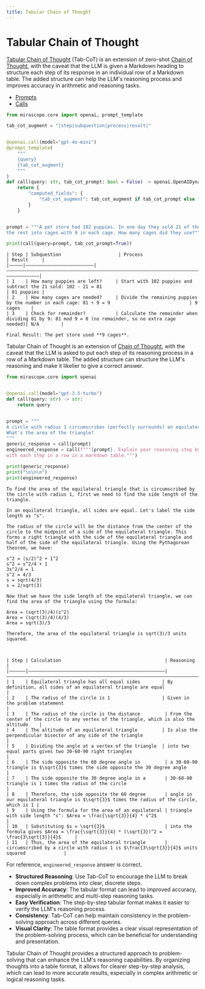 ```yaml
---
title: Tabular Chain of Thought
---
```


# Tabular Chain of Thought

[Tabular Chain of Thought](https://arxiv.org/pdf/2305.17812) (Tab-CoT) is an extension of zero-shot [Chain of Thought](https://arxiv.org/abs/2201.1190), with the caveat that the LLM is given a Markdown heading to structure each step of its response in an individual row of a Markdown table. The added structure can help the LLM's reasoning process and improves accuracy in arithmetic and reasoning tasks.

<Info title="Mirascope Concepts Used" collapsible={true} defaultCollapsed={true}>
<ul>
<li><a href="/docs/mirascope/learn/prompts/">Prompts</a></li>
<li><a href="/docs/mirascope/learn/calls/">Calls</a></li>
</ul>
</Info>


```python
from mirascope.core import openai, prompt_template

tab_cot_augment = "|step|subquestion|process|result|"


@openai.call(model="gpt-4o-mini")
@prompt_template(
    """
    {query}
    {tab_cot_augment}
    """
)
def call(query: str, tab_cot_prompt: bool = False) -> openai.OpenAIDynamicConfig:
    return {
        "computed_fields": {
            "tab_cot_augment": tab_cot_augment if tab_cot_prompt else "",
        }
    }


prompt = """A pet store had 102 puppies. In one day they sold 21 of them and put
the rest into cages with 9 in each cage. How many cages did they use?"""

print(call(query=prompt, tab_cot_prompt=True))
```

```
| Step | Subquestion                     | Process                                                                                            | Result     |
|—————|—————————————————————————|————————————————————————————————————————————————————————————————————————|————————————|
| 1    | How many puppies are left?     | Start with 102 puppies and subtract the 21 sold: 102 - 21 = 81                                   | 81 puppies |
| 2    | How many cages are needed?     | Divide the remaining puppies by the number in each cage: 81 ÷ 9 = 9                             | 9 cages    |
| 3    | Check for remainder?           | Calculate the remainder when dividing 81 by 9: 81 mod 9 = 0 (no remainder, so no extra cage needed)| N/A        |

Final Result: The pet store used **9 cages**.
```

Tabular Chain of Thought is an extension of [Chain of Thought](https://arxiv.org/abs/2201.1190), with the caveat that the LLM is asked to put each step of its reasoning process in a row of a Markdown table. The added structure can structure the LLM's reasoning and make it likelier to give a correct answer.



```python
from mirascope.core import openai


@openai.call(model="gpt-3.5-turbo")
def call(query: str) -> str:
    return query


prompt = """
A circle with radius 1 circumscribes (perfectly surrounds) an equilateral triangle.
What's the area of the triangle?
"""
generic_response = call(prompt)
engineered_response = call(f"""{prompt}. Explain your reasoning step by step,
with each step in a row in a markdown table.""")

print(generic_response)
print("\n\n\n")
print(engineered_response)
```

```
To find the area of the equilateral triangle that is circumscribed by the circle with radius 1, first we need to find the side length of the triangle.

In an equilateral triangle, all sides are equal. Let's label the side length as "s". 

The radius of the circle will be the distance from the center of the circle to the midpoint of a side of the equilateral triangle. This forms a right triangle with the side of the equilateral triangle and half of the side of the equilateral triangle. Using the Pythagorean theorem, we have:

s^2 = (s/2)^2 + 1^2
s^2 = s^2/4 + 1
3s^2/4 = 1
s^2 = 4/3
s = sqrt(4/3)
s = 2/sqrt(3)

Now that we have the side length of the equilateral triangle, we can find the area of the triangle using the formula:

Area = (sqrt(3)/4)(s^2)
Area = (sqrt(3)/4)(4/3)
Area = sqrt(3)/3

Therefore, the area of the equilateral triangle is sqrt(3)/3 units squared.



| Step | Calculation                                      | Reasoning                                                                                  |
|——————|——————————————————————————————————————————————————|————————————————————————————————————————————————————————————————————————|
| 1    | Equilateral triangle has all equal sides        | By definition, all sides of an equilateral triangle are equal                               |
| 2    | The radius of the circle is 1                   | Given in the problem statement                                                            |
| 3    | The radius of the circle is the distance         | From the center of the circle to any vertex of the triangle, which is also the altitude    |
| 4    | The altitude of an equilateral triangle         | Is also the perpendicular bisector of any side of the triangle                            |
| 5    | Dividing the angle at a vertex of the triangle  | into two equal parts gives two 30-60-90 right triangles                                  |
| 6    | The side opposite the 60 degree angle in         | a 30-60-90 triangle is $\sqrt{3}$ times the side opposite the 30 degree angle             |
| 7    | The side opposite the 30 degree angle in a       | 30-60-90 triangle is 1 times the radius of the circle                                      |
| 8    | Therefore, the side opposite the 60 degree       | angle in our equilateral triangle is $\sqrt{3}$ times the radius of the circle, which is 1 |
| 9    | Using the formula for the area of an equilateral | triangle with side length "s": $Area = \frac{\sqrt{3}}{4} * s^2$                           |
| 10   | Substituting $s = \sqrt{3}$                      | into the formula gives $Area = \frac{\sqrt{3}}{4} * (\sqrt{3})^2 = \frac{3\sqrt{3}}{4}$     |
| 11   | Thus, the area of the equilateral triangle       | circumscribed by a circle with radius 1 is $\frac{3\sqrt{3}}{4}$ units squared              |
```

For reference, `engineered_response` answer is correct.

<Info title="Effective Tabular Chain of Thought Usage">
<ul>
<li><strong>Structured Reasoning</strong>: Use Tab-CoT to encourage the LLM to break down complex problems into clear, discrete steps.</li>
<li><strong>Improved Accuracy</strong>: The tabular format can lead to improved accuracy, especially in arithmetic and multi-step reasoning tasks.</li>
<li><strong>Easy Verification</strong>: The step-by-step tabular format makes it easier to verify the LLM's reasoning process.</li>
<li><strong>Consistency</strong>: Tab-CoT can help maintain consistency in the problem-solving approach across different queries.</li>
<li><strong>Visual Clarity</strong>: The table format provides a clear visual representation of the problem-solving process, which can be beneficial for understanding and presentation.</li>
</ul>
</Info>

Tabular Chain of Thought provides a structured approach to problem-solving that can enhance the LLM's reasoning capabilities. By organizing thoughts into a table format, it allows for clearer step-by-step analysis, which can lead to more accurate results, especially in complex arithmetic or logical reasoning tasks.

